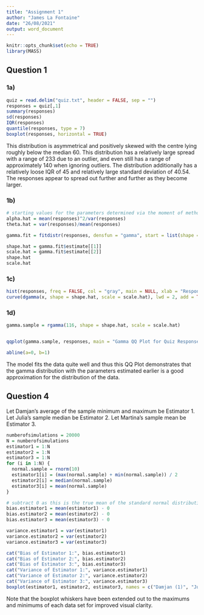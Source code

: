 ---
title: "Assignment 1"
author: "James La Fontaine"
date: "26/08/2021"
output: word_document
---

```{r setup, include=FALSE}
knitr::opts_chunk$set(echo = TRUE)
library(MASS)
```

## Question 1

### 1a)
```{r}
quiz = read.delim("quiz.txt", header = FALSE, sep = "")
responses = quiz[,1]
summary(responses)
sd(responses)
IQR(responses)
quantile(responses, type = 7)
boxplot(responses, horizontal = TRUE)
```

This distribution is asymmetrical and positively skewed with the centre lying roughly below the median 60. This distribution has a relatively large spread with a range of 233 due to an outlier, and even still has a range of approximately 140 when ignoring outliers. The distribution additionally has a relatively loose IQR of 45 and relatively large standard deviation of 40.54. The responses appear to spread out further and further as they become larger.

### 1b)

```{r}
# starting values for the parameters determined via the moment of methods
alpha.hat = mean(responses)^2/var(responses)
theta.hat = var(responses)/mean(responses)

gamma.fit = fitdistr(responses, densfun = "gamma", start = list(shape = alpha.hat, scale = theta.hat)) 

shape.hat = gamma.fit$estimate[[1]]
scale.hat = gamma.fit$estimate[[2]]
shape.hat
scale.hat
```

### 1c)

```{r}
hist(responses, freq = FALSE, col = "gray", main = NULL, xlab = "Response Values", nclass = 10, ylim = c(0,0.013))
curve(dgamma(x, shape = shape.hat, scale = scale.hat), lwd = 2, add = TRUE)
```

### 1d)

```{r}
gamma.sample = rgamma(116, shape = shape.hat, scale = scale.hat)


qqplot(gamma.sample, responses, main = "Gamma QQ Plot for Quiz Responses", xlab = "Theoretical Quantiles", ylab = "Sample Quantiles")

abline(a=0, b=1)
```

The model fits the data quite well and thus this QQ Plot demonstrates that the gamma distribution with the parameters estimated earlier is a good approximation for the distribution of the data.

## Question 4

Let Damjan's average of the sample minimum and maximum be Estimator 1. Let Julia's sample median be Estimator 2. Let Martina's sample mean be Estimator 3.

```{r}
numberofsimulations = 20000
N = numberofsimulations
estimator1 = 1:N
estimator2 = 1:N
estimator3 = 1:N
for (i in 1:N) {
  normal.sample = rnorm(10)
  estimator1[i] = (max(normal.sample) + min(normal.sample)) / 2
  estimator2[i] = median(normal.sample)
  estimator3[i] = mean(normal.sample)
}

# subtract 0 as this is the true mean of the standard normal distribution
bias.estimator1 = mean(estimator1) - 0
bias.estimator2 = mean(estimator2) - 0
bias.estimator3 = mean(estimator3) - 0

variance.estimator1 = var(estimator1)
variance.estimator2 = var(estimator2)
variance.estimator3 = var(estimator3)
```

```{r echo=FALSE}
cat("Bias of Estimator 1:", bias.estimator1)
cat("Bias of Estimator 2:", bias.estimator2)
cat("Bias of Estimator 3:", bias.estimator3)
cat("Variance of Estimator 1:", variance.estimator1)
cat("Variance of Estimator 2:", variance.estimator2)
cat("Variance of Estimator 3:", variance.estimator3)
boxplot(estimator1, estimator2, estimator3, names = c("Damjan (1)", "Julia (2)", "Martina (3)"), range = 0)


```

Note that the boxplot whiskers have been extended out to the maximums and minimums of each data set for improved visual clarity.